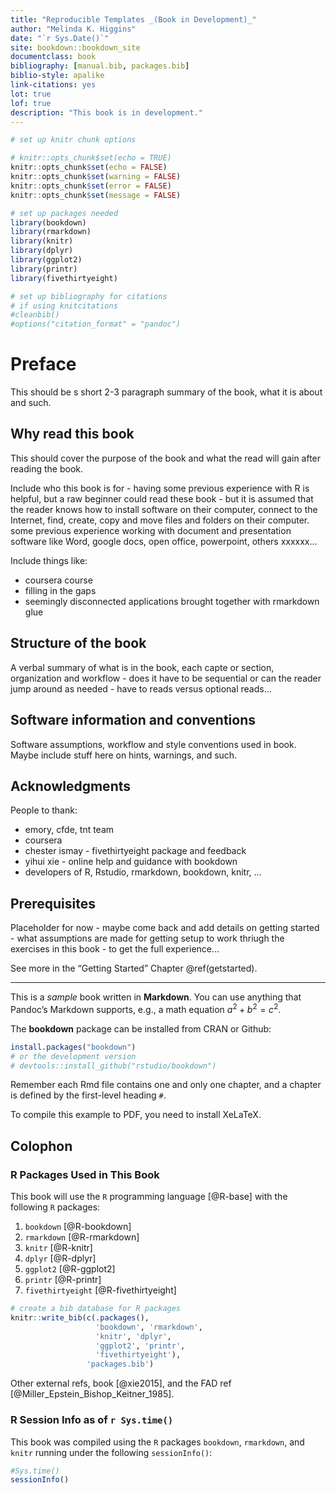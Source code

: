```yaml
--- 
title: "Reproducible Templates _(Book in Development)_"
author: "Melinda K. Higgins"
date: "`r Sys.Date()`"
site: bookdown::bookdown_site
documentclass: book
bibliography: [manual.bib, packages.bib]
biblio-style: apalike
link-citations: yes
lot: true
lof: true
description: "This book is in development."
---
```


```r
# set up knitr chunk options

# knitr::opts_chunk$set(echo = TRUE)
knitr::opts_chunk$set(echo = FALSE)
knitr::opts_chunk$set(warning = FALSE)
knitr::opts_chunk$set(error = FALSE)
knitr::opts_chunk$set(message = FALSE)

# set up packages needed
library(bookdown)
library(rmarkdown)
library(knitr)
library(dplyr)
library(ggplot2)
library(printr)
library(fivethirtyeight)

# set up bibliography for citations
# if using knitcitations
#cleanbib()
#options("citation_format" = "pandoc")
```

# Preface {-}

This should be s short 2-3 paragraph summary of the book, what it is about and such.

## Why read this book {-}

This should cover the purpose of the book and what the read will gain after reading the book. 

Include who this book is for - having some previous experience with R is helpful, but a raw beginner could read these book - but it is assumed that the reader knows how to install software on their computer, connect to the Internet, find, create, copy and move files and folders on their computer. some previous experience working with document and presentation software like Word, google docs, open office, powerpoint, others xxxxxx...

Include things like:

* coursera course
* filling in the gaps
* seemingly disconnected applications brought together with rmarkdown glue

## Structure of the book {-}

A verbal summary of what is in the book, each capte or section, organization and workflow - does it have to be sequential or can the reader jump around as needed - have to reads versus optional reads...

## Software information and conventions {-}

Software assumptions, workflow and style conventions used in book. Maybe include stuff here on hints, warnings, and such.

## Acknowledgments {-}

People to thank:

* emory, cfde, tnt team 
* coursera
* chester ismay - fivethirtyeight package and feedback
* yihui xie - online help and guidance with bookdown
* developers of R, Rstudio, rmarkdown, bookdown, knitr, ...

## Prerequisites {-}

Placeholder for now - maybe come back and add details on getting started - what assumptions are made for getting setup to work thriugh the exercises in this book - to get the full experience...

See more in the "Getting Started" Chapter \@ref(getstarted).

***

This is a _sample_ book written in **Markdown**. You can use anything that Pandoc's Markdown supports, e.g., a math equation $a^2 + b^2 = c^2$.

The **bookdown** package can be installed from CRAN or Github:

```r
install.packages("bookdown")
# or the development version
# devtools::install_github("rstudio/bookdown")
```

Remember each Rmd file contains one and only one chapter, and a chapter is defined by the first-level heading `#`.

To compile this example to PDF, you need to install XeLaTeX.

## Colophon {-}

### R Packages Used in This Book {-}

This book will use the `R` programming language [@R-base] with the following `R` packages:

1. `bookdown` [@R-bookdown]
2. `rmarkdown` [@R-rmarkdown]
3. `knitr` [@R-knitr]
4. `dplyr` [@R-dplyr]
5. `ggplot2` [@R-ggplot2]
6. `printr` [@R-printr]
7. `fivethirtyeight` [@R-fivethirtyeight]

```r
# create a bib database for R packages
knitr::write_bib(c(.packages(), 
                   'bookdown', 'rmarkdown',
                   'knitr', 'dplyr',
                   'ggplot2', 'printr',
                   'fivethirtyeight'), 
                 'packages.bib')
```

Other external refs, book [@xie2015], and the FAD ref [@Miller_Epstein_Bishop_Keitner_1985].

### R Session Info as of `r Sys.time()` {-}

This book was compiled using the `R` packages `bookdown`, `rmarkdown`, and `knitr` running under the following `sessionInfo()`:

```r
#Sys.time()
sessionInfo()
```

